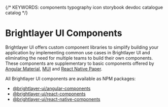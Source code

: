 
{/* KEYWORDS: components typography icon storybook devdoc catalogue catalog  */}

# Brightlayer UI Components

Brightlayer UI offers custom component libraries to simplify building your application by implementing common use cases in Brightlayer UI and eliminating the need for multiple teams to build their own components. These components are supplementary to basic components offered by [Angular Material](https://material.angular.io/components/categories), [MUI](https://mui.com/material-ui/getting-started/supported-components/) and [React Native Paper](https://callstack.github.io/react-native-paper/).

All Brightlayer UI components are available as NPM packages:

-   [@brightlayer-ui/angular-components](https://www.npmjs.com/package/@brightlayer-ui/angular-components)
-   [@brightlayer-ui/react-components](https://www.npmjs.com/package/@brightlayer-ui/react-components)
-   [@brightlayer-ui/react-native-components](https://www.npmjs.com/package/@brightlayer-ui/react-native-components)

<ComponentCatalogGrids />
